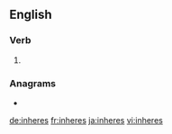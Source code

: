 ==English==

===Verb===
{{head|en|verb form}}

# {{en-third-person singular of|inhere}}

===Anagrams===
* {{l|en|henries}}

[[de:inheres]]
[[fr:inheres]]
[[ja:inheres]]
[[vi:inheres]]